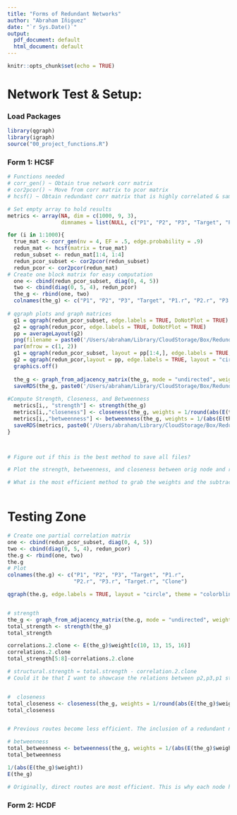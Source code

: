 ```yaml
---
title: "Forms of Redundant Networks"
author: "Abraham Iñiguez"
date: "`r Sys.Date()`"
output:
  pdf_document: default
  html_document: default
---
```


```r
knitr::opts_chunk$set(echo = TRUE)
```

# Network Test & Setup:

### Load Packages

```r
library(qgraph)
library(igraph)
source("00_project_functions.R")
```

### Form 1: HCSF

```r
# Functions needed
# corr_gen() ~ Obtain true network corr matrix
# cor2pcor() ~ Move from corr matrix to pcor matrix
# hcsf() ~ Obtain redundant corr matrix that is highly correlated & same function

# Set empty array to hold results
metrics <- array(NA, dim = c(1000, 9, 3),
                 dimnames = list(NULL, c("P1", "P2", "P3", "Target", "P1.r", "P2.r", "P3.r", "Target.r", "Clone"), c("strength", "closeness", "betweenness")))

for (i in 1:1000){
  true_mat <- corr_gen(nv = 4, EF = .5, edge.probability = .9)
  redun_mat <- hcsf(matrix = true_mat)
  redun_subset <- redun_mat[1:4, 1:4]
  redun_pcor_subset <- cor2pcor(redun_subset)
  redun_pcor <- cor2pcor(redun_mat)
# Create one block matrix for easy computation
  one <- cbind(redun_pcor_subset, diag(0, 4, 5))
  two <- cbind(diag(0, 5, 4), redun_pcor)
  the_g <- rbind(one, two)
  colnames(the_g) <- c("P1", "P2", "P3", "Target", "P1.r", "P2.r", "P3.r", "Target.r", "Clone")
  
# qgraph plots and graph matrices
  g1 = qgraph(redun_pcor_subset, edge.labels = TRUE, DoNotPlot = TRUE)
  g2 = qgraph(redun_pcor, edge.labels = TRUE, DoNotPlot = TRUE)
  pp = averageLayout(g2)
  png(filename = paste0('/Users/abraham/Library/CloudStorage/Box/Redundancy_Project/R/Network Graphs/Graph_', i, ".png"), width = 1000, height = 500)
  par(mfrow = c(1, 2))
  g1 = qgraph(redun_pcor_subset, layout = pp[1:4,], edge.labels = TRUE, layout = "circle", theme = "colorblind", labels = colnames(the_g)[1:4])
  g2 = qgraph(redun_pcor,layout = pp, edge.labels = TRUE, layout = "circle", theme = "colorblind", labels = colnames(the_g)[5:9])
  graphics.off()
  
  the_g <- graph_from_adjacency_matrix(the_g, mode = "undirected", weighted = TRUE)
  saveRDS(the_g, paste0('/Users/abraham/Library/CloudStorage/Box/Redundancy_Project/R/Graph Matrices/File_', i, ".RDS"))
  
#Compute Strength, Closeness, and Betweenness    
  metrics[i,, "strength"] <- strength(the_g)
  metrics[i,,"closeness"] <- closeness(the_g, weights = 1/round(abs(E(the_g)$weight),2), normalized = TRUE)
  metrics[i,,"betweenness"] <- betweenness(the_g, weights = 1/(abs(E(the_g)$weight)), normalized = FALSE)
  saveRDS(metrics, paste0('/Users/abraham/Library/CloudStorage/Box/Redundancy_Project/R/Metrics/Metrics_', i , ".RDS"))
}



# Figure out if this is the best method to save all files? 

# Plot the strength, betweenness, and closeness between orig node and redundant

# What is the most efficient method to grab the weights and the subtract them from strength correlations for Target?



```

# Testing Zone
```r
# Create one partial correlation matrix 
one <- cbind(redun_pcor_subset, diag(0, 4, 5))
two <- cbind(diag(0, 5, 4), redun_pcor)
the.g <- rbind(one, two)
the.g
# Plot 
colnames(the.g) <- c("P1", "P2", "P3", "Target", "P1.r",
                     "P2.r", "P3.r", "Target.r", "Clone")

qgraph(the.g, edge.labels = TRUE, layout = "circle", theme = "colorblind", labels = colnames(the.g))


# strength
the_g <- graph_from_adjacency_matrix(the.g, mode = "undirected", weighted = TRUE)
total_strength <- strength(the_g)
total_strength

correlations.2.clone <- E(the_g)$weight[c(10, 13, 15, 16)]
correlations.2.clone 
total_strength[5:8]-correlations.2.clone

# structural.strength = total.strength - correlation.2.clone
# Could it be that I want to showcase the relations between p2,p3,p1 stay the same whereas the peripheral connections between target irrespective of the clone diminish...? 


#  closeness
total_closeness <- closeness(the_g, weights = 1/round(abs(E(the_g)$weight),2), normalized = TRUE)
total_closeness


# Previous routes become less efficient. The inclusion of a redundant node affects communication between the target node and peripheral nodes. P2 appears to be the most central node regardless of the inclusion of the redundant node. 

# betweenness
total_betweenness <- betweenness(the_g, weights = 1/(abs(E(the_g)$weight)), normalized = FALSE)
total_betweenness

1/(abs(E(the_g)$weight))
E(the_g)

# Originally, direct routes are most efficient. This is why each node has a betweenness score of 0. After the inclusion of the redundant node, node 2 has the highest betweenness score because the strength of relationships between the target and peripheral nodes decreases leading to a change in shortest paths. 


```


### Form 2: HCDF

```r

```





